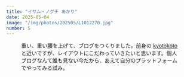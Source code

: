 ```yaml
---
title: "イサム・ノグチ あかり"
date: 2025-05-04
image: "/img/photos/202505/L1012270.jpg"
number: 5
---
```



<Figure
  src="/img/photos/photo/L1001466.jpg"
  alt="京都駅のエスカレーター"
  scale="1.05"
/>
<Grid w="2" h="2" space="6">
  <p class="-text-xs">
    重い、重い腰を上げて、ブログをつくりました。前身の
    <a href="https://kyotokoto.jp/">kyotokoto</a>
    と近いですが、レイアウトにこだわっていきたいと思います。個人ブログなんて誰も見ない今だから、あえて自分のプラットフォームでやってみる試み。
  </p>
</Grid>
